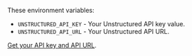 These environment variables:

- `UNSTRUCTURED_API_KEY` - Your Unstructured API key value.
- `UNSTRUCTURED_API_URL` - Your Unstructured API URL.

[Get your API key and API URL](/api-reference/api-services/saas-api-development-guide#get-started).